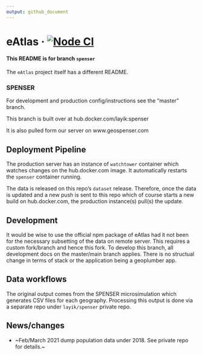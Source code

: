 ```yaml
---
output: github_document
---
```


# eAtlas · [![Node CI](https://github.com/layik/eAtlas/workflows/Node%20CI/badge.svg?branch=master)](https://github.com/layik/eAtlas/actions?query=workflow%3A%22Node+CI%22)
#### This README is for branch `spenser`

The `eAtlas` project itself has a different README.

### SPENSER

For development and production config/instructions see the "master" branch.

This branch is built over at hub.docker.com/layik:spenser

It is also pulled form our server on www.geospenser.com

## Deployment Pipeline
The production server has an instance of `watchtower` container which watches changes on the hub.docker.com image. It automatically restarts the `spenser` container running. 

The data is released on this repo's `dataset` release. Therefore, once the data is updated and a new push is sent to this repo which of course starts a new build on hub.docker.com, the production instance(s) pull(s) the update.

## Development
It would be wise to use the official npm package of eAtlas had it not been for the necessary subsetting of the data on remote server. This requires a custom fork/branch and hence this fork. To develop this branch, all development docs on the master/main branch applies. There is no structual change in terms of stack or the application being a geoplumber app.

## Data workflows
The original output comes from the SPENSER microsimulation which generates CSV files for each geography. Processing this output is done via a separate repo under `layik/spenser` private repo. 

## News/changes

* ~Feb/March 2021 dump population data under 2018. See private repo for details.~

<!-- build this Rmd with: R -e "rmarkdown::render('README.Rmd')" -->